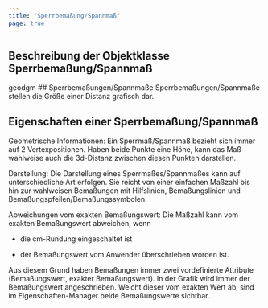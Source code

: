 ```yaml
---
title: "Sperrbemaßung/Spannmaß"
page: true
---
```

## Beschreibung der Objektklasse  <Bold> Sperrbema&#223;ung/Spannma&#223; </Bold> 
<GeoDesigner>
 <Placeholder>geodgm</Placeholder> </GeoDesigner>
## Sperrbema&#223;ungen/Spannma&#223;e
Sperrbema&#223;ungen/Spannma&#223;e stellen die Gr&#246;&#223;e einer Distanz grafisch dar.

## Eigenschaften einer Sperrbema&#223;ung/Spannma&#223;
 <Bold> Geometrische Informationen: </Bold>  Ein Sperrma&#223;/Spannma&#223; bezieht sich immer auf 2 Vertexpositionen. Haben beide Punkte eine H&#246;he, kann das Ma&#223; wahlweise auch die 3d-Distanz zwischen diesen Punkten darstellen. 

 <Bold> Darstellung: </Bold>  Die Darstellung eines Sperrma&#223;es/Spannma&#223;es kann auf unterschiedliche Art erfolgen.
Sie reicht von einer einfachen Ma&#223;zahl bis hin zur wahlweisen Bema&#223;ungen mit Hilfslinien, Bema&#223;ungslinien und Bema&#223;ungspfeilen/Bema&#223;ungssymbolen.

 <Bold> Abweichungen vom exakten Bema&#223;ungswert: </Bold>  Die Ma&#223;zahl kann vom exakten Bema&#223;ungswert abweichen, wenn


-  die cm-Rundung eingeschaltet ist

-  der Bema&#223;ungswert vom Anwender &#252;berschrieben worden ist.




Aus diesem Grund haben Bema&#223;ungen immer zwei vordefinierte Attribute (Bema&#223;ungswert, exakter Bema&#223;ungswert). In der Grafik wird immer der Bema&#223;ungswert angeschrieben. Weicht dieser vom exakten Wert ab, sind im Eigenschaften-Manager beide Bema&#223;ungswerte sichtbar.
